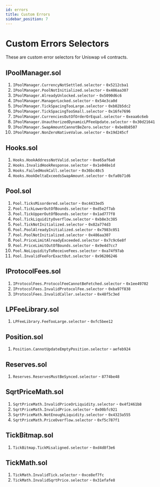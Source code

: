 ```yaml
---
id: errors
title: Custom Errors
sidebar_position: 7
---
```


# Custom Errors Selectors
These are custom error selectors for Uniswap v4 contracts.

## IPoolManager.sol
1. `IPoolManager.CurrencyNotSettled.selector` - `0x5212cba1`
2. `IPoolManager.PoolNotInitialized.selector` - `0x486aa307`
3. `IPoolManager.AlreadyUnlocked.selector` - `0x5090d6c6`
4. `IPoolManager.ManagerLocked.selector` - `0x54e3ca0d`
5. `IPoolManager.TickSpacingTooLarge.selector` - `0xb02b5dc2`
6. `IPoolManager.TickSpacingTooSmall.selector` - `0x16fe7696`
7. `IPoolManager.CurrenciesOutOfOrderOrEqual.selector` - `0xeaa6c6eb`
8. `IPoolManager.UnauthorizedDynamicLPFeeUpdate.selector` - `0x30d21641`
9. `IPoolManager.SwapAmountCannotBeZero.selector` - `0xbe8b8507`
10. `IPoolManager.NonZeroNativeValue.selector` - `0x19d245cf`

## Hooks.sol
1. `Hooks.HookAddressNotValid.selector` - `0xe65af6a0`
2. `Hooks.InvalidHookResponse.selector` - `0x1e048e1d`
3. `Hooks.FailedHookCall.selector` - `0x36bc48c5`
4. `Hooks.HookDeltaExceedsSwapAmount.selector` - `0xfa0b71d6`

## Pool.sol
1. `Pool.TicksMisordered.selector` - `0xc4433ed5`
2. `Pool.TickLowerOutOfBounds.selector` - `0xd5e2f7ab`
3. `Pool.TickUpperOutOfBounds.selector` - `0x1ad777f8`
4. `Pool.TickLiquidityOverflow.selector` - `0xb8e3c385`
5. `Pool.TickNotInitialized.selector` - `0x82a774d3`
6. `Pool.PoolAlreadyInitialized.selector` - `0x7983c051`
7. `Pool.PoolNotInitialized.selector` - `0x486aa307`
8. `Pool.PriceLimitAlreadyExceeded.selector` - `0x7c9c6e8f`
9. `Pool.PriceLimitOutOfBounds.selector` - `0x9e4d7cc7`
10. `Pool.NoLiquidityToReceiveFees.selector` - `0xa74f97ab`
11. `Pool.InvalidFeeForExactOut.selector` - `0x96206246`

## IProtocolFees.sol
1. `IProtocolFees.ProtocolFeeCannotBeFetched.selector` - `0x1ee49702`
2. `IProtocolFees.InvalidProtocolFee.selector` - `0xba97f838`
3. `IProtocolFees.InvalidCaller.selector` - `0x48f5c3ed`

## LPFeeLibrary.sol
1. `LPFeeLibrary.FeeTooLarge.selector` - `0xfc5bee12`

## Position.sol
1. `Position.CannotUpdateEmptyPosition.selector` - `aefeb924`

## Reserves.sol
1. `Reserves.ReservesMustBeSynced.selector` - `8774be48`

## SqrtPriceMath.sol
1. `SqrtPriceMath.InvalidPriceOrLiquidity.selector` - `0x4f2461b8`
2. `SqrtPriceMath.InvalidPrice.selector` - `0x00bfc921`
3. `SqrtPriceMath.NotEnoughLiquidity.selector` - `0x4323a555`
4. `SqrtPriceMath.PriceOverflow.selector` - `0xf5c787f1`

## TickBitmap.sol
1. `TickBitmap.TickMisaligned.selector` - `0xd4d8f3e6`

## TickMath.sol
1. `TickMath.InvalidTick.selector` - `0xce8ef7fc`
2. `TickMath.InvalidSqrtPrice.selector` - `0x31efafe8`
